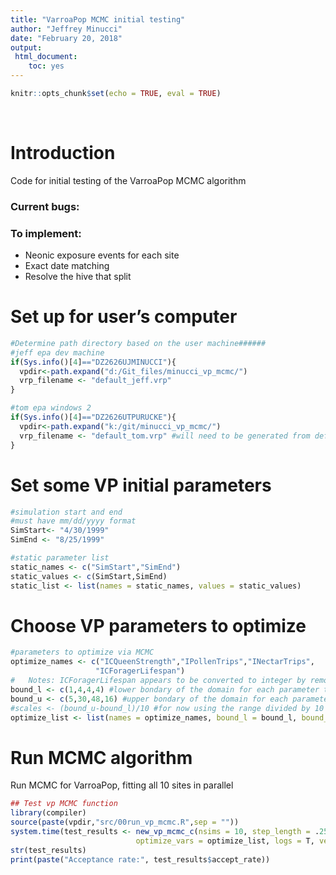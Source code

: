 ```yaml
---
title: "VarroaPop MCMC initial testing"
author: "Jeffrey Minucci"
date: "February 20, 2018"
output: 
 html_document:
    toc: yes
---
```


```r
knitr::opts_chunk$set(echo = TRUE, eval = TRUE)
```
<base target="_top"/>
<br>


Introduction
=====================

Code for initial testing of the VarroaPop MCMC algorithm

### Current bugs:

### To implement:
* Neonic exposure events for each site
* Exact date matching
* Resolve the hive that split


Set up for user's computer
====================
```r
#Determine path directory based on the user machine######
#jeff epa dev machine
if(Sys.info()[4]=="DZ2626UJMINUCCI"){
  vpdir<-path.expand("d:/Git_files/minucci_vp_mcmc/")
  vrp_filename <- "default_jeff.vrp"
}

#tom epa windows 2
if(Sys.info()[4]=="DZ2626UTPURUCKE"){
  vpdir<-path.expand("k:/git/minucci_vp_mcmc/")
  vrp_filename <- "default_tom.vrp" #will need to be generated from default_jeff.vrp with pointer to Tom's weather file location
}

```


Set some VP initial parameters
============================
```r
#simulation start and end
#must have mm/dd/yyyy format
SimStart<- "4/30/1999"
SimEnd <- "8/25/1999"

#static parameter list
static_names <- c("SimStart","SimEnd")
static_values <- c(SimStart,SimEnd)
static_list <- list(names = static_names, values = static_values)


```


Choose VP parameters to optimize
===================================
```r
#parameters to optimize via MCMC
optimize_names <- c("ICQueenStrength","IPollenTrips","INectarTrips",
                   "ICForagerLifespan")
#   Notes: ICForagerLifespan appears to be converted to integer by removing decimal places in VP
bound_l <- c(1,4,4,4) #lower bondary of the domain for each parameter to be optimized
bound_u <- c(5,30,48,16) #upper bondary of the domain for each parameter to be optimized
#scales <- (bound_u-bound_l)/10 #for now using the range divided by 10
optimize_list <- list(names = optimize_names, bound_l = bound_l, bound_u = bound_u)

```

Run MCMC algorithm
===================================

Run MCMC for VarroaPop, fitting all 10 sites in parallel

```r
## Test vp MCMC function
library(compiler)
source(paste(vpdir,"src/00run_vp_mcmc.R",sep = "")) 
system.time(test_results <- new_vp_mcmc_c(nsims = 10, step_length = .25, vp_dir=vpdir, static_vars = static_list, 
                            optimize_vars = optimize_list, logs = T, verbose = T))[3]
str(test_results)
print(paste("Acceptance rate:", test_results$accept_rate))

```

